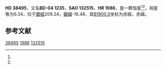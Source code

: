 {{Starbox begin
| name = HD 38495
}}
{{Starbox observe
| epoch = [[J2000.0|J2000.0]]
| constell = {{星座名待查}}<ref name=SIMBAD>{{cite web
 | url=http://simbad.u-strasbg.fr/simbad/sim-id?Ident=HR+1986
 | title=Pulsating variable Star
 | publisher=Centre de Données astronomiques de Strasbourg
 | work=SIMBAD
 | accessdate=2012-07-13
 | archive-date=2016-03-18
 | archive-url=https://web.archive.org/web/20160318221600/http://simbad.u-strasbg.fr/simbad/sim-id?Ident=HR+1986
 | dead-url=no
 }}</ref><ref name=DATA>{{cite web
 | url=http://vizier.u-strasbg.fr/viz-bin/VizieR-5?-out.add=.&-source=5050&-corr=PK=HR&-out.max=9999&HR=1986
 | title=VizieR Detailed Page
 | accessdate=2012-07-13
 | archive-date=2016-03-04
 | archive-url=https://web.archive.org/web/20160304231147/http://vizier.u-strasbg.fr/viz-bin/VizieR-5?-out.add=.&-source=5050&-corr=PK=HR&-out.max=9999&HR=1986
 | dead-url=no
 }}</ref>
| 星官 = 
| ra = {{RA|5|46|2.8}}<ref name=SIMBAD /><ref name=DATA />
| dec = {{DEC|-4|16|6}}<ref name=SIMBAD /><ref name=DATA />
| appmag_v = 6.34<ref name=SIMBAD /><ref name=DATA />
}}
{{Starbox character
| class = K1III+G0IV<ref name=SIMBAD /><ref name=DATA />
| b-v = 1.05<ref name=SIMBAD /><ref name=DATA />
| u-b = 0.99<ref name=SIMBAD /><ref name=DATA />
| r-i = <ref name=SIMBAD /><ref name=DATA />
| variable = 
}}
{{Starbox astrometry
| radial_v = 0.99
| prop_mo_ra = -46
| parallax = 
| p_error = 
}}
{{Starbox catalog
| names =BD-04 1235，[[SAO星表|SAO]] 132515，[[HD星表|HD]] 38495，[[HR星表|HR]] 1986}}
{{Starbox reference |Simbad=HR+1986}}
{{Starbox end}}

'''HD 38495'''，又名'''BD-04 1235'''，'''SAO 132515'''、'''HR 1986'''，是一颗恒星<ref name=SIMBAD /><ref name=DATA />，视星等为6.34，位于[[銀道座標系|銀經]]209.24，[[銀道座標系|銀緯]]-16.48，其[[B1900.0|B1900.0]]坐标为赤經{{RA|5|41|5.4}}，赤緯{{DEC|-4|-16.48|23}}。

== 参考文献 ==
{{reflist}}

{{star-stub}}

[[Category:HD和HDE天體|38495]]
[[Category:HR天體|1986]]
[[Category:SAO天體|132515]]